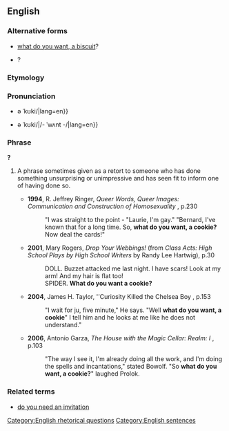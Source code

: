 ==English==

===Alternative forms===
* {{qualifier|UK}} [[what do you want, a biscuit]]?
* {{l|en|what do you want, a medal}}?

===Etymology===
{{rfe|lang=en}}

===Pronunciation===
* {{a|RP}} {{IPA|/ˈwɒt də ju ˈwɒnt {{!}} ə ˈkʊki/|lang=en}}
* {{a|GA}} {{IPA|/ˈwʌt də jə ˈwɑnt {{!}} ə ˈkʊki/|/- ˈwʌnt -/|lang=en}}

===Phrase===
{{en-phrase}}'''?'''

# {{lb|en|rhetorical question|sarcastic}} A phrase sometimes given as a retort to someone who has done something unsurprising or unimpressive and has seen fit to inform one of having done so.
#* '''1994''', R. Jeffrey Ringer, ''Queer Words, Queer Images: Communication and Construction of Homosexuality'' {{ISBN|0814774415}}, p.230
#*: "I was straight to the point - "Laurie, I'm gay." "Bernard, I've known that for a long time. So, '''what do you want, a cookie?''' Now deal the cards!"
#* '''2001''', Mary Rogers, ''Drop Your Webbings!'' (from ''Class Acts: High School Plays by High School Writers'' {{ISBN|0738847402}} by Randy Lee Hartwig), p.30
#*: DOLL. Buzzet attacked me last night. I have scars! Look at my arm! And my hair is flat too!
#*: SPIDER. '''What do you want a cookie?'''
#* '''2004''', James H. Taylor, ''Curiosity Killed the Chelsea Boy {{ISBN|1413440347}}, p.153
#*: "I wait for ju, five minute," He says. "Well '''what do you want, a cookie'''" I tell him and he looks at me like he does not understand."
#* '''2006''', Antonio Garza, ''The House with the Magic Cellar: Realm: I'' {{ISBN|0595392911}}, p.103
#*: "The way I see it, I'm already doing all the work, and I'm doing the spells and incantations," stated Bowolf. "So '''what do you want, a cookie?'''" laughed Prolok.

===Related terms===
* [[do you need an invitation]]

[[Category:English rhetorical questions]]
[[Category:English sentences]]